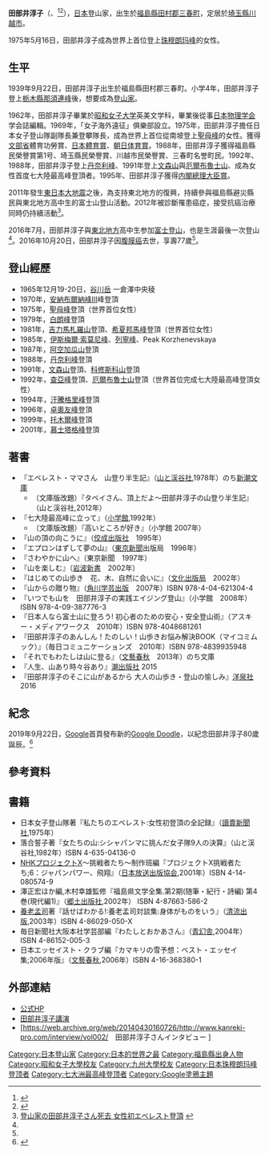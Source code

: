 {{noteTA
|1=zh:珠穆朗瑪峰;=>zh-cn:珠穆朗玛峰;zh-hk:珠穆朗瑪峰;zh-sg:珠穆朗玛峰;zh-tw:聖母峰;
}}
{{Infobox person
| name                      = {{lang|ja|田部井 淳子}}<br /> {{lang|ja|たべい じゅんこ}}
| image                     = File:Junko Tabei.jpg
| imagesize                 = 250px
| caption = 1985年田部井淳子攀登蘇聯塔吉克的共產峰（今 [[伊斯梅尔·索莫尼峰|伊斯梅尔·索莫尼峰]]），由愛沙尼亞登山家[[Jaan_Künnap|Jaan Künnap]]拍攝
| pseudonym = 
| birth_name=石橋淳子
| birth_date                = {{birth date|1939|9|22}}
| birth_place               = {{JPN}}[[福島縣|福島縣]][[田村郡|田村郡]][[三春町|三春町]]
| disappeared_date          = <!-- {{Disappeared date and age|YYYY|MM|DD|YYYY|MM|DD}} (disappeared date then birth date) -->
| disappeared_place         = 
| disappeared_status        = 
| death_date                =  {{Death date and age|2016|10|20|1939|9|22}}  
| death_place               = {{JPN}}[[埼玉縣|埼玉縣]][[川越市|川越市]]
| death_cause               = 
| body_discovered           = 
| resting_place             = 
| resting_place_coordinates = <!-- {{Coord|LAT|LONG|type:landmark|display=inline}} -->
| monuments                 = 
| residence                 = 
| nationality               = {{JPN}} 
| other_names               = 
| ethnicity                 = <!-- Ethnicity should be supported with a citation from a reliable source -->
| citizenship               = 
| education                 = 
| alma_mater                = [[九州大学|九州大学]]
| occupation                = 
| years_active              = 
| employer                  = 
| organization              = 
| agent                     = 
| known_for                 = [[珠穆朗玛峰|珠穆朗玛峰]]登頂（1975年）
;日本:第6人/'''女性第1人'''
:第6次/'''女性第1次'''
;世界:第38人/'''女性第1人'''
:第39次/'''女性第1次'''
[[各洲最高峰列表|七大洲最高峰]]登頂（1992年）
;日本:'''第1人'''/'''女性第1人'''
;世界:第19人/'''女性第1人'''
| notable_works             = 
| style                     = 
| home_town                 = 
| salary                    = 
| net_worth                 = <!-- Net worth should be supported with a citation from a reliable source -->
| height                    = <!-- {{height|m=}} -->
| weight                    = <!-- {{convert|weight in kg|kg|lb}} -->
| television                = 
| title                     = 
| term                      = 
| predecessor               = 
| successor                 = 
| party                     = 
| movement                  = 
| opponents                 = 
| boards                    = 
| religion                  = <!-- Religion should be supported with a citation from a reliable source -->
| denomination              = <!-- Denomination should be supported with a citation from a reliable source -->
| criminal_charge           = <!-- Criminality parameters should be supported with citations from reliable sources -->
| criminal_penalty          = 
| criminal_status           = 
| spouse                    = 
| partner                   = <!-- unmarried life partner; use ''Name (1950–present)'' -->
| children                  = 
| parents                   = 
| relatives                 = 
| callsign                  = 
| awards                    = Order of Gorkha Dakshina Bahu(1975)<br />
[[體育功勞顕彰|體育功勞顕彰]](1975,1992)<br />
[[日本體育獎|日本體育獎]](1975)<br />
[[朝日體育獎|朝日體育獎]](1975)<br />
[[雅芳女性年度獎|雅芳女性年度獎]](1988)<br />
[[w:Snow_Leopard_award|雪豹獎]](1995)※当時最年長女性<ref name="snow leopard award">{{cite web|url=http://www.russianclimb.com/snowleopard/table.htm|title=SNOW LEOPARDS (SNEZHNY BARS)|accessdate=2016-06-21|author=russianclimb.com|archive-date=2016-03-04|archive-url=https://web.archive.org/web/20160304185927/http://russianclimb.com/snowleopard/table.htm|dead-url=no}}</ref><br />
[[NHK放送文化獎|NHK放送文化獎]](2009)
| signature                 = 
| signature_alt             = 
| signature_size            = 
| module                    = 
| module2                   = 
| module3                   = 
| module4                   = 
| module5                   = 
| module6                   = 
| website                   = <!-- {{URL|Example.com}} -->
| footnotes                 = 
| box_width                 = 
}}
'''田部井淳子'''（{{lang-ja|田部井 淳子}}、{{bd|1939年|9月22日|2016年|10月20日|catIdx=}}<ref>{{Cite news|title=登山家の田部井淳子さん死去 女性初エベレスト登頂|newspaper=NHKニュース|date=2016-10-22|url=http://www3.nhk.or.jp/news/html/20161022/k10010740291000.html|accessdate=2016-10-22|deadurl=yes|archiveurl=https://web.archive.org/web/20161022093726/http://www3.nhk.or.jp/news/html/20161022/k10010740291000.html|archivedate=2016-10-22}}</ref><ref name="TBSi161022">{{Cite news|url=http://news.tbs.co.jp/newseye/tbs_newseye2898153.html|title=登山家の田部井淳子さん死去、エベレスト初登頂の女性|work=TBS News-i|publisher=[[TBSテレビ|TBSテレビ]]|date=2016-10-22|deadurl=yes|archiveurl=https://web.archive.org/web/20161022215847/http://news.tbs.co.jp/newseye/tbs_newseye2898153.html|archivedate=2016-10-22}}</ref>），[[日本|日本]]登山家，出生於[[福島縣|福島縣]][[田村郡|田村郡]][[三春町|三春町]]，定居於[[埼玉縣|埼玉縣]][[川越市|川越市]]。

1975年5月16日，田部井淳子成為世界上首位登上[[珠穆朗玛峰|珠穆朗玛峰]]的女性。

==生平==
1939年9月22日，田部井淳子出生於福島縣田村郡三春町。小学4年，田部井淳子登上[[栃木縣|栃木縣]][[那須連峰|那須連峰]]後，想要成為[[登山家|登山家]]。

1962年，田部井淳子畢業於[[昭和女子大学|昭和女子大学]]英美文学科，畢業後從事[[日本物理学会|日本物理学会]]学会誌編輯。1969年，「女子海外遠征」俱樂部設立。1975年，田部井淳子擔任日本女子登山隊副隊長兼登攀隊長，成為世界上首位從南坡登上[[聖母峰|聖母峰]]的女性。獲得[[文部省|文部省]]體育功勞賞、[[日本體育賞|日本體育賞]]、[[朝日体育賞|朝日体育賞]]。1988年，田部井淳子獲得福島縣民榮譽賞第1号、埼玉縣民榮譽賞、川越市民榮譽賞、三春町名誉町民。1992年、1988年，田部井淳子登上[[丹奈利峰|丹奈利峰]]、1991年登上[[文森山|文森山]]與[[厄爾布魯士山|厄爾布魯士山]]、成為女性首度七大陸最高峰登頂者。1995年、田部井淳子獲得[[内閣總理大臣賞|内閣總理大臣賞]]。

2011年發生[[東日本大地震|東日本大地震]]之後，為支持東北地方的復興，持續參與福島縣避災縣民與東北地方高中生的富士山登山活動。2012年被診斷罹患癌症，接受抗癌治療同時仍持續活動<ref>[http://www3.nhk.or.jp/news/html/20161022/k10010740291000.html?utm_int=news_contents_news-main_005 登山家の田部井淳子さん死去 女性初エベレスト登頂] {{webarchive|url=https://web.archive.org/web/20161023135856/http://www3.nhk.or.jp/news/html/20161022/k10010740291000.html?utm_int=news_contents_news-main_005 |date=2016-10-23 }}</ref>。

2016年7月，田部井淳子與[[東北地方|東北地方]]高中生参加[[富士登山|富士登山]]，也是生涯最後一次登山<ref name="TBSi161022"/>。2016年10月20日，田部井淳子因[[腹膜癌|腹膜癌]]去世，享壽77歲<ref name="TBSi161022"/>。

== 登山經歷 ==
* 1965年12月19-20日，[[谷川岳|谷川岳]] 一倉澤中央稜
* 1970年，[[安納布爾納峰|安納布爾納峰]]III峰登頂
* 1975年，[[聖母峰|聖母峰]]登頂（世界首位女性）
* 1979年，[[白朗峰|白朗峰]]登頂
* 1981年，[[吉力馬札羅山|吉力馬札羅山]]登頂、[[希夏邦馬峰|希夏邦馬峰]]登頂（世界首位女性）
* 1985年，[[伊斯梅爾·索莫尼峰|伊斯梅爾·索莫尼峰]]、[[列寧峰|列寧峰]]、Peak Korzhenevskaya
* 1987年，[[阿空加瓜山|阿空加瓜山]]登頂
* 1988年，[[丹奈利峰|丹奈利峰]]登頂
* 1991年，[[文森山|文森山]]登頂、[[科修斯科山|科修斯科山]]登頂
* 1992年，[[查亞峰|查亞峰]]登頂、[[厄爾布魯士山|厄爾布魯士山]]登頂（世界首位完成七大陸最高峰登頂女性）
* 1994年，[[汗騰格里峰|汗騰格里峰]]登頂
* 1996年，[[卓奧友峰|卓奧友峰]]登頂
* 1999年，[[托木爾峰|托木爾峰]]登頂
* 2001年，[[慕士塔格峰|慕士塔格峰]]登頂

== 著書 ==
*『エベレスト・ママさん　山登り半生記』（[[山と渓谷社|山と渓谷社]],1978年）のち[[新潮文庫|新潮文庫]]
**（文庫版改題）『タベイさん、頂上だよ～田部井淳子の山登り半生記』（山と渓谷社,2012年）
*『七大陸最高峰に立って』（[[小学館|小学館]],1992年）
**（文庫版改題）『高いところが好き』（小学館 2007年）
*『山の頂の向こうに』（[[佼成出版社|佼成出版社]]　1995年）	
*『エプロンはずして夢の山』（[[東京新聞|東京新聞]]出版局　1996年） 	
*『さわやかに山へ』（東京新聞　1997年） 	
*『山を楽しむ』（[[岩波新書|岩波新書]]　2002年）
*『はじめての山歩き　花、木、自然に会いに』（[[文化出版局|文化出版局]]　2002年）
*『山からの贈り物』（[[角川学芸出版|角川学芸出版]]　2007年）ISBN 978-4-04-621304-4
*『いつでも山を　田部井淳子の実践エイジング登山』（小学館　2008年）ISBN 978-4-09-387776-3
*『日本人なら富士山に登ろう! 初心者のための安心・安全登山術』（アスキー・メディアワークス　2010年）ISBN 978-4048681261
*『田部井淳子のあんしん！たのしい！山歩きお悩み解決BOOK（マイコミムック）』（毎日コミュニケーションズ　2010年）ISBN 978-4839935948
*『それでもわたしは山に登る』（[[文藝春秋|文藝春秋]]　2013年）のち文庫　
*『人生、山あり時々谷あり』[[潮出版社|潮出版社]] 2015
*『田部井淳子のそこに山があるから 大人の山歩き・登山の愉しみ』[[洋泉社|洋泉社]] 2016

== 紀念 ==
2019年9月22日，[[Google|Google]]首頁發布新的[[Google_Doodle|Google Doodle]]，以紀念田部井淳子80歲誕辰。<ref>{{cite web|title=田部井淳子 80 歲冥誕|url=https://www.google.com/doodles/junko-tabeis-80th-birthday|publisher=Google塗鴉|date=2019-09-22|5=|accessdate=2019-09-29|archive-date=2019-09-30|archive-url=https://web.archive.org/web/20190930030129/http://www.google.com/doodles/junko-tabeis-80th-birthday|dead-url=no}}</ref>

== 參考資料 ==

<references />

== 書籍 ==
*日本女子登山隊著『私たちのエベレスト:女性初登頂の全記録』（[[讀賣新聞社|讀賣新聞社]],1975年）
*落合誓子著『女たちの山:シシャパンマに挑んだ女子隊9人の決算』（山と渓谷社,1982年）ISBN 	 	 4-635-04136-0
*[[日本放送協会|NHK]]プロジェクトX〜挑戦者たち〜制作班編『プロジェクトX挑戦者たち;6：ジャパンパワー、飛翔』（[[日本放送出版協会|日本放送出版協会]],2001年）ISBN 4-14-080574-9
*澤正宏ほか編,木村幸雄監修『福島県文学全集.第2期(随筆・紀行・詩編) 第4巻(現代編1)』（[[郷土出版社|郷土出版社]],2002年） ISBN 4-87663-586-2
*[[養老孟司|養老孟司]]著『話せばわかる!:養老孟司対談集:身体がものをいう』（[[清流出版|清流出版]],2003年）ISBN 	 	 4-86029-050-X
*毎日新聞社大阪本社学芸部編『わたしとおかあさん』（[[青幻舎|青幻舎]],2004年）ISBN 4-86152-005-3
*日本エッセイスト・クラブ編『カマキリの雪予想：ベスト・エッセイ集;2006年版』（[[文藝春秋|文藝春秋]],2006年）ISBN 4-16-368380-1

== 外部連結==
*[http://www.junko-tabei.jp/ 公式HP] {{Wayback|url=http://www.junko-tabei.jp/ |date=20140421082150 }}
*[https://web.archive.org/web/20130206181452/http://www.speakers.jp/instructors/detail/134 田部井淳子講演] 
*[https://web.archive.org/web/20140430160726/http://www.kanreki-pro.com/interview/vol002/　田部井淳子さんインタビュー ] 

{{Authority control}}

{{DEFAULTSORT:Tabei, Junko}}
[[Category:日本登山家|Category:日本登山家]]
[[Category:日本的世界之最|Category:日本的世界之最]]
[[Category:福島縣出身人物|Category:福島縣出身人物]]
[[Category:昭和女子大學校友|Category:昭和女子大學校友]]
[[Category:九州大學校友|Category:九州大學校友]]
[[Category:日本珠穆朗玛峰登顶者|Category:日本珠穆朗玛峰登顶者]]
[[Category:七大洲最高峰登顶者|Category:七大洲最高峰登顶者]]
[[Category:Google塗鴉主題|Category:Google塗鴉主題]]